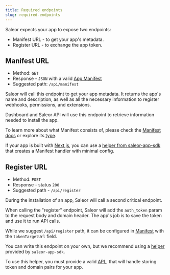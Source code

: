 ```yaml
---
title: Required endpoints
slug: required-endpoints
---
```


Saleor expects your app to expose two endpoints:

- Manifest URL - to get your app's metadata.
- Register URL - to exchange the app token.

## Manifest URL

- Method: `GET`
- Response - `JSON` with a valid [App Manifest](developer/extending/apps/manifest.mdx)
- Suggested path: `/api/manifest`

Saleor will call this endpoint to get your app metadata. It returns the app's name and description, as well as all the necessary information to register webhooks, permissions, and extensions.

Dashboard and Saleor API will use this endpoint to retrieve information needed to install the app.

To learn more about what Manifest consists of, please check the [Manifest docs](developer/extending/apps/manifest.mdx) or explore its [type](https://github.com/saleor/saleor-app-sdk/blob/main/src/types.ts#L67).

If your app is built with [Next.js](https://nextjs.org/), you can use a [helper from saleor-app-sdk](https://github.com/saleor/saleor-app-sdk/blob/main/docs/api-handlers.md#manifest-handler-factory) that creates a Manifest handler with minimal config.

## Register URL

- Method: `POST`
- Response - status `200`
- Suggested path - `/api/register`

During the installation of an app, Saleor will call a second critical endpoint.

When calling the "register" endpoint, Saleor will add the `auth_token` param to the request body and domain header. The app's job is to save the token and use it to run API calls.

While we suggest `/api/register` path, it can be configured in [Manifest](developer/extending/apps/manifest.mdx) with the `tokenTargetUrl` field.

You can write this endpoint on your own, but we recommend using a [helper](https://github.com/saleor/saleor-app-sdk/blob/main/docs/api-handlers.md#app-register-handler-factory) provided by `saleor-app-sdk`.

To use this helper, you must provide a valid [APL](https://github.com/saleor/saleor-app-sdk/blob/main/docs/apl.md), that will handle storing token and domain pairs for your app.
